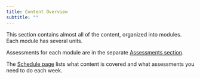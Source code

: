 ```yaml
---
title: Content Overview
subtitle: ""
---
```


This section contains almost all of the content, organized into modules. Each module has several units. 

Assessments for each module are in the separate [Assessments section](../courseinfo/assessments-overview.qmd). 

The [Schedule page](../courseinfo/course-schedule.qmd) lists what content is covered and what assessments you need to do each week.

